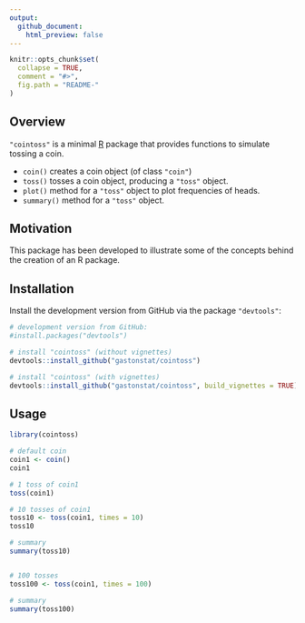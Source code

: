 ```yaml
---
output:
  github_document:
    html_preview: false
---
```


<!-- README.md is generated from README.Rmd. Please edit that file -->

```r
knitr::opts_chunk$set(
  collapse = TRUE,
  comment = "#>",
  fig.path = "README-"
)
```


## Overview

`"cointoss"` is a minimal [R](http://www.r-project.org/) package 
that provides functions to simulate tossing a coin.

* `coin()` creates a coin object (of class `"coin"`)
* `toss()` tosses a coin object, producing a `"toss"` object.
* `plot()` method for a `"toss"` object to plot frequencies of heads.
* `summary()` method for a `"toss"` object.


## Motivation

This package has been developed to illustrate some of the concepts
behind the creation of an R package.


## Installation

Install the development version from GitHub via the package `"devtools"`:

```r
# development version from GitHub:
#install.packages("devtools") 

# install "cointoss" (without vignettes)
devtools::install_github("gastonstat/cointoss")

# install "cointoss" (with vignettes)
devtools::install_github("gastonstat/cointoss", build_vignettes = TRUE)
```


## Usage

```r
library(cointoss)

# default coin
coin1 <- coin()
coin1

# 1 toss of coin1
toss(coin1)

# 10 tosses of coin1
toss10 <- toss(coin1, times = 10)
toss10

# summary
summary(toss10)


# 100 tosses
toss100 <- toss(coin1, times = 100)

# summary
summary(toss100)
```
